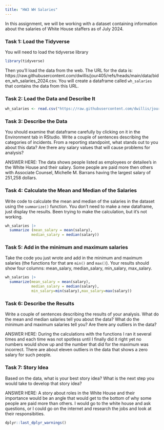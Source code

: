 ```yaml
---
title: "HW3 WH Salaries"
---
```


In this assignment, we will be working with a dataset containing information about the salaries of White House staffers as of July 2024.

### Task 1: Load the Tidyverse

You will need to load the tidyverse library

```r
library(tidyverse)
```

Then you'll load the data from the web. The URL for the data is: https://raw.githubusercontent.com/dwillis/jour405/refs/heads/main/data/biden_wh_salaries_2024.csv. You will create a dataframe called `wh_salaries` that contains the data from this URL.

### Task 2: Load the Data and Describe It

```r
wh_salaries <- read.csv("https://raw.githubusercontent.com/dwillis/jour405/refs/heads/main/data/biden_wh_salaries_2024.csv")
```
### Task 3: Describe the Data

You should examine that dataframe carefully by clicking on it in the Environment tab in RStudio. Write a couple of sentences describing the categories of incidents. From a reporting standpoint, what stands out to you about this data? Are there any salary values that will cause problems for analysis?

ANSWER HERE: The data shows people listed as employees or detailee's in the 
White House and their salary. Some people are paid more then others with Associate Counsel, Michelle M. Barrans having the largest salary of 251,258 dollars. 

### Task 4: Calculate the Mean and Median of the Salaries

Write code to calculate the mean and median of the salaries in the dataset using the `summarize()` function. You don't need to make a new dataframe, just display the results.
Been trying to make the calculation, but it's not working.
```r
wh_salaries |>
  summarize (mean_salary = mean(salary), 
            median_salary = median(salary))
```

### Task 5: Add in the minimum and maximum salaries

Take the code you just wrote and add in the minimum and maximum salaries (the functions for that are `min()` and `max()`). Your results should show four columns: mean_salary, median_salary, min_salary, max_salary.

```r
wh_salaries |>
  summarize(mean_salary = mean(salary), 
            median_salary = median(salary),
            min_salary=min(salary),max_salary=max(salary))

```

### Task 6: Describe the Results

Write a couple of sentences describing the results of your analysis. What do the mean and median salaries tell you about the data? What do the minimum and maximum salaries tell you? Are there any outliers in the data?

ANSWER HERE: During the calculations with the functions I ran it several times and each time was not spotless until I finally did it right yet no numbers would show up and the number that did for the maximum was incorrect. There are about eleven outliers in the data that shows a zero salary for such people. 

### Task 7: Story Idea

Based on the data, what is your best story idea? What is the next step you would take to develop that story idea?

ANSWER HERE: A story about roles in the White House and their importance would be an angle that would get to the bottom of why some people are paid more than others. I would go to the white house and ask questions, or I could go on the internet and research the jobs and look at their responsibities. 

```r
dplyr::last_dplyr_warnings()
```

